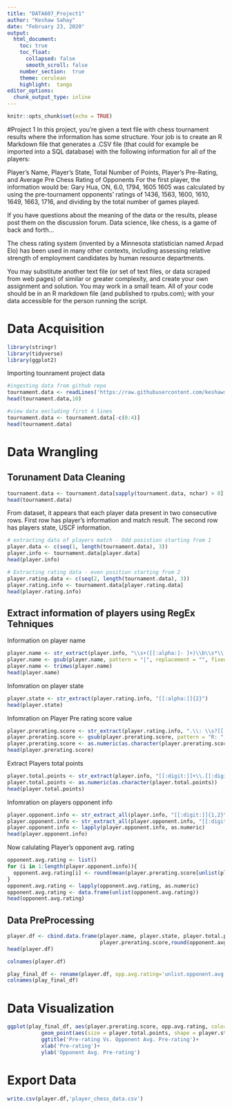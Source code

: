 ---
title: "DATA607_Project1"
author: "Keshaw Sahay"
date: "February 23, 2020"
output: 
  html_document:
    toc: true
    toc_float:
      collapsed: false
      smooth_scroll: false
    number_section:  true
    theme: cerulean
    highlight:  tango
editor_options: 
  chunk_output_type: inline
---

```{r setup, include=FALSE}
knitr::opts_chunk$set(echo = TRUE)
```

#Project 1
In this project, you’re given a text file with chess tournament results where the information has some structure. Your job is to create an R Markdown file that generates a .CSV file (that could for example be imported into a SQL database) with the following information for all of the players:

Player’s Name, Player’s State, Total Number of Points, Player’s Pre-Rating, and Average Pre Chess Rating of Opponents
For the first player, the information would be:
Gary Hua, ON, 6.0, 1794, 1605
1605 was calculated by using the pre-tournament opponents’ ratings of 1436, 1563, 1600, 1610, 1649, 1663, 1716, and dividing by the total number of games played.

If you have questions about the meaning of the data or the results, please post them on the discussion forum. Data science, like chess, is a game of back and forth…

The chess rating system (invented by a Minnesota statistician named Arpad Elo) has been used in many other contexts, including assessing relative strength of employment candidates by human resource departments.

You may substitute another text file (or set of text files, or data scraped from web pages) of similar or greater complexity, and create your own assignment and solution. You may work in a small team. All of your code should be in an R markdown file (and published to rpubs.com); with your data accessible for the person running the script.

# Data Acquisition 

```{r message=FALSE, warning=FALSE}
library(stringr)
library(tidyverse)
library(ggplot2)
```

Importing tounrament project data

```{r}
#ingesting data from github repo
tournament.data <- readLines('https://raw.githubusercontent.com/keshaws/CUNY_MSDS_2020/master/DATA607/tournamentinfo.txt')
head(tournament.data,10)
```


```{r}
#view data excluding first 4 lines
tournament.data <- tournament.data[-c(0:4)]
head(tournament.data)
```

# Data Wrangling

## Torunament Data Cleaning 
```{r}
tournament.data <- tournament.data[sapply(tournament.data, nchar) > 0]
head(tournament.data)
```



From dataset, it appears that each player data present in two consecutive rows. First row has player's information and match result. The second row has players state, USCF information.


```{r}
# extracting data of players match - Odd posistion starting from 1
player.data <- c(seq(1, length(tournament.data), 3))
player.info <- tournament.data[player.data]
head(player.info)
```

```{r}
# Extracting rating data - even position starting from 2
player.rating.data <- c(seq(2, length(tournament.data), 3))
player.rating.info <- tournament.data[player.rating.data]
head(player.rating.info)
```

## Extract information of players using RegEx Tehniques


Information on player name 
```{r}
player.name <- str_extract(player.info, "\\s+([[:alpha:]- ]+)\\b\\s*\\|")
player.name <- gsub(player.name, pattern = "|", replacement = "", fixed = T)
player.name <- trimws(player.name)
head(player.name)
```

Infomration on player state

```{r}
player.state <- str_extract(player.rating.info, "[[:alpha:]]{2}")
head(player.state)
```

Infomration on Player Pre rating score value
```{r}
player.prerating.score <- str_extract(player.rating.info, ".\\: \\s?[[:digit:]]{3,4}")
player.prerating.score <- gsub(player.prerating.score, pattern = "R: ", replacement = "", fixed = T)
player.prerating.score <- as.numeric(as.character(player.prerating.score))
head(player.prerating.score)
```

Extract Players total points

```{r}
player.total.points <- str_extract(player.info, "[[:digit:]]+\\.[[:digit:]]")
player.total.points <- as.numeric(as.character(player.total.points))
head(player.total.points)
```

Infomration on players opponent info
```{r}
player.opponent.info <- str_extract_all(player.info, "[[:digit:]]{1,2}\\|")
player.opponent.info <- str_extract_all(player.opponent.info, "[[:digit:]]{1,2}")
player.opponent.info <- lapply(player.opponent.info, as.numeric)
head(player.opponent.info)
```

Now calulating Player's opponent avg. rating

```{r}
opponent.avg.rating <- list()
for (i in 1:length(player.opponent.info)){
  opponent.avg.rating[i] <- round(mean(player.prerating.score[unlist(player.opponent.info[i])]),2)
}
opponent.avg.rating <- lapply(opponent.avg.rating, as.numeric)
opponent.avg.rating <- data.frame(unlist(opponent.avg.rating))
head(opponent.avg.rating)
```

## Data PreProcessing 

```{r}
player.df <- cbind.data.frame(player.name, player.state, player.total.points, 
                              player.prerating.score,round(opponent.avg.rating,0))
head(player.df)
```

```{r}
colnames(player.df)
```

```{r}
play_final_df <- rename(player.df, opp.avg.rating='unlist.opponent.avg.rating.')
colnames(play_final_df)
```

# Data Visualization


```{r}
ggplot(play_final_df, aes(player.prerating.score, opp.avg.rating, color = player.state)) + 
           geom_point(aes(size = player.total.points, shape = player.state))+
           ggtitle('Pre-rating Vs. Opponent Avg. Pre-rating')+
           xlab('Pre-rating')+
           ylab('Opponent Avg. Pre-rating')
```

# Export Data

```{r}
write.csv(player.df,'player_chess_data.csv')
```
